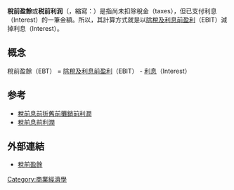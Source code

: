 {{NoteTA
|T=zh-tw:稅前盈餘 ;zh-hk:稅前利潤 ;zh-hans:税前利润 ;
|G1=Economics
}}
'''稅前盈餘'''或'''税前利润'''（{{lang-en|Earnings before taxes}}，縮寫：{{lang|en|'''EBT'''}}）是指尚未扣除稅金（taxes），但已支付利息（Interest）的一筆金額。所以，其計算方式就是以[[除稅及利息前盈利|除稅及利息前盈利]]（EBIT）減掉利息（Interest）。

== 概念 ==
稅前盈餘（EBT） = [[除稅及利息前盈利|除稅及利息前盈利]]（EBIT） - [[利息|利息]]（Interest）

== 参考 ==
*[[稅前息前折舊前攤銷前利潤|稅前息前折舊前攤銷前利潤]]
*[[稅前息前利潤|稅前息前利潤]]

== 外部連結 ==
*[http://fund.bot.com.tw/z/glossary/glexp_4557.djhtm 稅前盈餘] {{Wayback|url=http://fund.bot.com.tw/z/glossary/glexp_4557.djhtm |date=20120830234357 }}

{{econ-stub}}

[[Category:商業經濟學|Category:商業經濟學]]